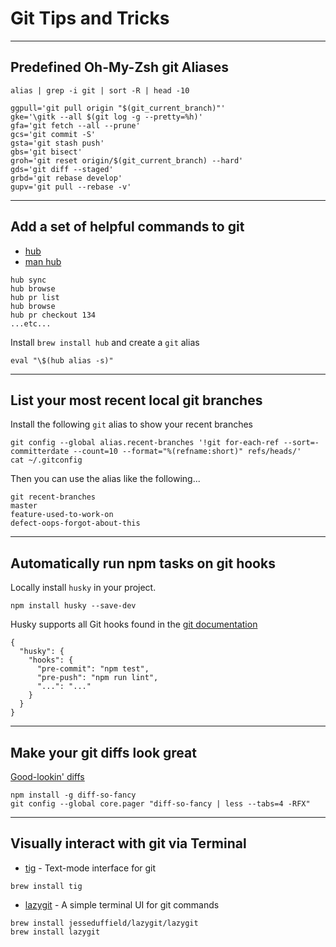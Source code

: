 # Git Tips and Tricks

<!--

## Add one about git prx

## Clean up completed git branches

```
alias git-clean-branches="git branch --merged master | grep -v -e 'master' -e '\*' | xargs -n 1 git branch -d && git remote prune origin"
alias prune-local="git branch --merged master | grep -v master$ | xargs git branch -d"
hub sync
```

-->

---

## Predefined Oh-My-Zsh git Aliases

```
alias | grep -i git | sort -R | head -10
```

```
ggpull='git pull origin "$(git_current_branch)"'
gke='\gitk --all $(git log -g --pretty=%h)'
gfa='git fetch --all --prune'
gcs='git commit -S'
gsta='git stash push'
gbs='git bisect'
groh='git reset origin/$(git_current_branch) --hard'
gds='git diff --staged'
grbd='git rebase develop'
gupv='git pull --rebase -v'
```

---

## Add a set of helpful commands to git

-   [hub](https://hub.github.com/)
-   [man hub](https://hub.github.com/hub.1.html)

```
hub sync
hub browse
hub pr list
hub browse
hub pr checkout 134
...etc...
```

Install `brew install hub` and create a `git` alias

```
eval "\$(hub alias -s)"
```

---

## List your most recent local git branches

Install the following `git` alias to show your recent branches

```
git config --global alias.recent-branches '!git for-each-ref --sort=-committerdate --count=10 --format="%(refname:short)" refs/heads/'
cat ~/.gitconfig
```

Then you can use the alias like the following...

```
git recent-branches
master
feature-used-to-work-on
defect-oops-forgot-about-this
```

---

## Automatically run npm tasks on git hooks

Locally install `husky` in your project.

```
npm install husky --save-dev
```

Husky supports all Git hooks found in the [git documentation](https://git-scm.com/docs/githooks)

```
{
  "husky": {
    "hooks": {
      "pre-commit": "npm test",
      "pre-push": "npm run lint",
      "...": "..."
    }
  }
}
```

---

## Make your git diffs look great

[Good-lookin' diffs](https://github.com/so-fancy/diff-so-fancy)

```
npm install -g diff-so-fancy
git config --global core.pager "diff-so-fancy | less --tabs=4 -RFX"
```

---

## Visually interact with git via Terminal

-   [tig](https://github.com/jonas/tig) - Text-mode interface for git

```
brew install tig
```

-   [lazygit](https://github.com/jesseduffield/lazygit) - A simple terminal UI for git commands

```
brew install jesseduffield/lazygit/lazygit
brew install lazygit
```
